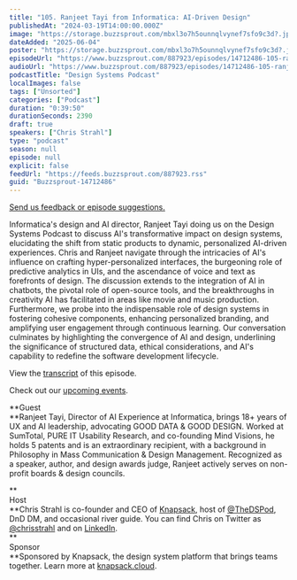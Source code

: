 ```yaml
---
title: "105. Ranjeet Tayi from Informatica: AI-Driven Design"
publishedAt: "2024-03-19T14:00:00.000Z"
image: "https://storage.buzzsprout.com/mbxl3o7h5ounnqlvynef7sfo9c3d?.jpg"
dateAdded: "2025-06-04"
poster: "https://storage.buzzsprout.com/mbxl3o7h5ounnqlvynef7sfo9c3d?.jpg"
episodeUrl: "https://www.buzzsprout.com/887923/episodes/14712486-105-ranjeet-tayi-from-informatica-ai-driven-design.mp3"
audioUrl: "https://www.buzzsprout.com/887923/episodes/14712486-105-ranjeet-tayi-from-informatica-ai-driven-design.mp3"
podcastTitle: "Design Systems Podcast"
localImages: false
tags: ["Unsorted"]
categories: ["Podcast"]
duration: "0:39:50"
durationSeconds: 2390
draft: true
speakers: ["Chris Strahl"]
type: "podcast"
season: null
episode: null
explicit: false
feedUrl: "https://feeds.buzzsprout.com/887923.rss"
guid: "Buzzsprout-14712486"
---
```

[Send us feedback or episode suggestions.](https://www.buzzsprout.com/twilio/text_messages/887923/open_sms)

Informatica's design and AI director, Ranjeet Tayi doing us on the Design Systems Podcast to discuss AI's transformative impact on design systems, elucidating the shift from static products to dynamic, personalized AI-driven experiences. Chris and Ranjeet navigate through the intricacies of AI's influence on crafting hyper-personalized interfaces, the burgeoning role of predictive analytics in UIs, and the ascendance of voice and text as forefronts of design. The discussion extends to the integration of AI in chatbots, the pivotal role of open-source tools, and the breakthroughs in creativity AI has facilitated in areas like movie and music production. Furthermore, we probe into the indispensable role of design systems in fostering cohesive components, enhancing personalized branding, and amplifying user engagement through continuous learning. Our conversation culminates by highlighting the convergence of AI and design, underlining the significance of structured data, ethical considerations, and AI's capability to redefine the software development lifecycle.

View the [transcript](https://docs.google.com/document/d/1LWUDkPm4oKmskFoumHifCHzPbXVp6zFbZeLPSZ6Ksjk/edit?usp=drive_link) of this episode.

Check out our [upcoming events](https://www.knapsack.cloud/events).

**Guest  
**Ranjeet Tayi, Director of AI Experience at Informatica, brings 18+ years of UX and AI leadership, advocating GOOD DATA & GOOD DESIGN. Worked at SumTotal, PURE IT Usability Research, and co-founding Mind Visions, he holds 5 patents and is an extraordinary recipient, with a background in Philosophy in Mass Communication & Design Management. Recognized as a speaker, author, and design awards judge, Ranjeet actively serves on non-profit boards & design councils.

**  
Host  
**Chris Strahl is co-founder and CEO of [Knapsack](https://www.knapsack.cloud/), host of [@TheDSPod](https://twitter.com/thedspod), DnD DM, and occasional river guide. You can find Chris on Twitter as [@chrisstrahl](https://twitter.com/chrisstrahl) and on [LinkedIn](https://www.linkedin.com/in/chrisstrahl/).  
**  
Sponsor  
**Sponsored by Knapsack, the design system platform that brings teams together. Learn more at [knapsack.cloud](https://www.knapsack.cloud/?utm_source=podcast).
